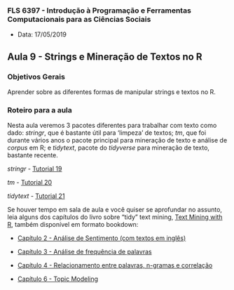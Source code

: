 ###  FLS 6397 - Introdução à Programação e Ferramentas Computacionais para as Ciências Sociais

- Data: 17/05/2019

## Aula 9 - Strings e Mineração de Textos no R

### Objetivos Gerais

Aprender sobre as diferentes formas de manipular strings e textos no R.

### Roteiro para a aula

Nesta aula veremos 3 pacotes diferentes para trabalhar com texto como dado: _stringr_, que é bastante útil para 'limpeza' de textos; _tm_, que foi durante vários anos o pacote principal para mineração de texto e análise de _corpus_ em R; e _tidytext_, pacote do _tidyverse_ para mineração de texto, bastante recente.

_stringr_ - [Tutorial 19](https://jonnyphillips.github.io/FLS6397_2019/tutorials/tutorial19.html)

_tm_ - [Tutorial 20](https://jonnyphillips.github.io/FLS6397_2019/tutorials/tutorial20.html)

_tidytext_ - [Tutorial 21](https://jonnyphillips.github.io/FLS6397_2019/tutorials/tutorial21.html)

Se houver tempo em sala de aula e você quiser se aprofundar no assunto, leia alguns dos capítulos do livro sobre "tidy" text mining, [Text Mining with R](http://tidytextmining.com/), também disponível em formato bookdown:

- [Capítulo 2 - Análise de Sentimento (com textos em inglês)](http://tidytextmining.com/sentiment.html)

- [Capítulo 3 - Análise de frequência de palavras](http://tidytextmining.com/tfidf.html)

- [Capítulo 4 - Relacionamento entre palavras, n-gramas e correlação](http://tidytextmining.com/ngrams.html)

- [Capítulo 6 - Topic Modeling](http://tidytextmining.com/topicmodeling.html)

